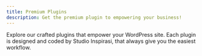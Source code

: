 ```yaml
---
title: Premium Plugins
description: Get the premium plugin to empowering your business!
---
```


Explore our crafted plugins that empower your WordPress site. Each plugin is designed and coded by Studio Inspirasi, that always give you the easiest workflow.

<Outlet path="/getting-started/premium-plugins" /> 